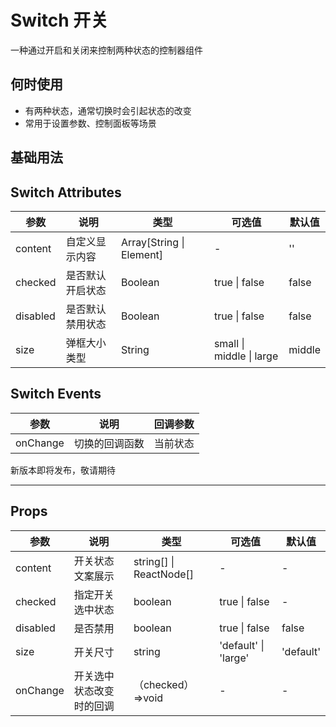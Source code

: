 # Switch 开关

一种通过开启和关闭来控制两种状态的控制器组件

## 何时使用

- 有两种状态，通常切换时会引起状态的改变
- 常用于设置参数、控制面板等场景

## 基础用法


<DemoBase />

## Switch Attributes

| 参数     | 说明             | 类型                     | 可选值                   | 默认值 |
| -------- | ---------------- | ------------------------ | ------------------------ | ------ |
| content  | 自定义显示内容   | Array[String \| Element] | -                        | ''     |
| checked  | 是否默认开启状态 | Boolean                  | true \| false            | false  |
| disabled | 是否默认禁用状态 | Boolean                  | true \| false            | false  |
| size     | 弹框大小类型     | String                   | small \| middle \| large | middle |

## Switch Events

| 参数     | 说明           | 回调参数 |
| -------- | -------------- | -------- |
| onChange | 切换的回调函数 | 当前状态 |

<div style={{ position: 'relative' }}>
  <span
    style={{
      position: 'absolute',
      background: '#fff',
      left: '50%',
      transform: ' translate(-50%,-50%)',
      fontSize: '18px',
      padding: 5,
      color: '#f63'
    }}
  >
    新版本即将发布，敬请期待
  </span>
  <hr style={{ marginTop: 50, marginBottom: 20, border: '0.5px dashed #c8c8c8' }} />
</div>

## Props

| 参数     | 说明                     | 类型                    | 可选值               | 默认值    |
| -------- | ------------------------ | ----------------------- | -------------------- | --------- |
| content  | 开关状态文案展示         | string[] \| ReactNode[] | -                    | -         |
| checked  | 指定开关选中状态         | boolean                 | true \| false        | -         |
| disabled | 是否禁用                 | boolean                 | true \| false        | false     |
| size     | 开关尺寸                 | string                  | 'default' \| 'large' | 'default' |
| onChange | 开关选中状态改变时的回调 | （checked）=>void       | -                    | -         |
